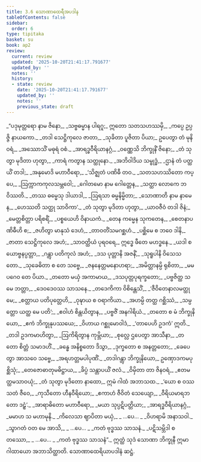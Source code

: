 ```yaml
---
title: 3.6 သောဏာထေရီအပဒါန
tableOfContents: false
sidebar:
  order: 6
type: tipitaka
basket: su
book: ap2
review:
  current: review
  updated: '2025-10-20T21:41:17.791677'
  updated_by: ''
  notes: ''
  history:
  - state: review
    date: '2025-10-20T21:41:17.791677'
    updated_by: ''
    notes: ''
    previous_state: draft
---
```



<DynamicBreadcrumb />


<ReviewStatus review={frontmatter.review} showDetails={true} />

<HypothesisAnnotation frontmatter={frontmatter} />

<Division number="220" book="ap2" e="ch" v="20" p="131">

<Paragraph number="924" type="verses" book="ap2">
_“ပဒုမုတ္တရော နာမ ဇိနော,_  
_သဗ္ဗဓမ္မာန ပါရဂူ;_  
ဣတော သတသဟဿမှိ,_  
_ကပ္ပေ ဥပ္ပဇ္ဇိ နာယကော._  

</Paragraph>

</Division>
<Division number="221" book="ap2" e="ch" v="20" p="160">

<Paragraph number="925" type="verses" book="ap2">
_တဒါ သေဋ္ဌိကုလေ ဇာတာ,_  
_သုခိတာ ပူဇိတာ ပိယာ;_  
ဥပေတွာ တံ မုနိဝရံ,_  
_အဿောသိံ မဓုရံ ဝစံ._  

</Paragraph>

</Division>
<Division number="222" book="ap2" e="ch" v="20" p="161">

<Paragraph number="926" type="verses" book="ap2">
_အာရဒ္ဓဝီရိယာနဂ္ဂံ,_  
_ဝဏ္ဏေသိ ဘိက္ခုနိံ ဇိနော;_  
_တံ သုတွာ မုဒိတာ ဟုတွာ,_  
_ကာရံ ကတွာန သတ္ထုနော._  

</Paragraph>

</Division>
<Division number="223" book="ap2" e="ch" v="20" p="161">

<Paragraph number="927" type="verses" book="ap2">
_အဘိဝါဒိယ သမ္ဗုဒ္ဓံ,_  
_ဌာနံ တံ ပတ္ထယိံ တဒါ;_  
_အနုမောဒိ မဟာဝီရော,_  
_‘သိဇ္ဈတံ ပဏိဓီ တဝ._  

</Paragraph>

</Division>
<Division number="224" book="ap2" e="ch" v="20" p="161">

<Paragraph number="928" type="verses" book="ap2">
_သတသဟဿိတော ကပ္ပေ,_  
_ဩက္ကာကကုလသမ္ဘဝေါ;_  
_ဂေါတမော နာမ ဂေါတ္တေန,_  
_သတ္ထာ လောကေ ဘဝိဿတိ._  

</Paragraph>

</Division>
<Division number="225" book="ap2" e="ch" v="20" p="161">

<Paragraph number="929" type="verses" book="ap2">
_တဿ ဓမ္မေသု ဒါယာဒါ,_  
_ဩရသာ ဓမ္မနိမ္မိတာ;_  
_သောဏာတိ နာမ နာမေန,_  
_ဟေဿတိ သတ္ထု သာဝိကာ’._  

</Paragraph>

</Division>
<Division number="226" book="ap2" e="ch" v="20" p="161">

<Paragraph number="930" type="verses" book="ap2">
_တံ သုတွာ မုဒိတာ ဟုတွာ,_  
_ယာဝဇီဝံ တဒါ ဇိနံ;_  
_မေတ္တစိတ္တာ ပရိစရိံ,_  
_ပစ္စယေဟိ ဝိနာယကံ._  

</Paragraph>

</Division>
<Division number="227" book="ap2" e="ch" v="20" p="161">

<Paragraph number="931" type="verses" book="ap2">
_တေန ကမ္မေန သုကတေန,_  
_စေတနာပဏိဓီဟိ စ;_  
_ဇဟိတွာ မာနုသံ ဒေဟံ,_  
_တာဝတိံသမဂစ္ဆဟံ._  

</Paragraph>

</Division>
<Division number="228" book="ap2" e="ch" v="20" p="161">

<Paragraph number="932" type="verses" book="ap2">
_ပစ္ဆိမေ စ ဘဝေ ဒါနိ,_  
_ဇာတာ သေဋ္ဌိကုလေ အဟံ;_  
_သာဝတ္ထိယံ ပုရဝရေ,_  
ဣဒ္ဓေ ဖီတေ မဟဒ္ဓနေ._  

</Paragraph>

</Division>
<Division number="229" book="ap2" e="ch" v="20" p="161">

<Paragraph number="933" type="verses" book="ap2">
_ယဒါ စ ယောဗ္ဗနပ္ပတ္တာ,_  
_ဂန္တွာ ပတိကုလံ အဟံ;_  
_ဒသ ပုတ္တာနိ အဇနိံ,_  
_သုရူပါနိ ဝိသေသတော._  

</Paragraph>

</Division>
<Division number="230" book="ap2" e="ch" v="20" p="161">

<Paragraph number="934" type="verses" book="ap2">
_သုခေဓိတာ စ တေ သဗ္ဗေ,_  
_ဇနနေတ္တမနောဟရာ;_  
_အမိတ္တာနမ္ပိ ရုစိတာ,_  
_မမ ပဂေဝ တေ ပိယာ._  

</Paragraph>

</Division>
<Division number="231" book="ap2" e="ch" v="20" p="161">

<Paragraph number="935" type="verses" book="ap2">
_တတော မယှံ အကာမာယ,_  
_ဒသပုတ္တပုရက္ခတော;_  
_ပဗ္ဗဇိတ္ထ သ မေ ဘတ္တာ,_  
_ဒေဝဒေဝဿ သာသနေ._  

</Paragraph>

</Division>
<Division number="232" book="ap2" e="ch" v="20" p="161">

<Paragraph number="936" type="verses" book="ap2">
_တဒေကိကာ ဝိစိန္တေသိံ,_  
_‘ဇီဝိတေနာလမတ္ထု မေ;_  
_စတ္တာယ ပတိပုတ္တေဟိ,_  
_ဝုဍ္ဎာယ စ ဝရာကိယာ._  

</Paragraph>

</Division>
<Division number="233" book="ap2" e="ch" v="20" p="161">

<Paragraph number="937" type="verses" book="ap2">
_အဟမ္ပိ တတ္ထ ဂစ္ဆိဿံ,_  
_သမ္ပတ္တော ယတ္ထ မေ ပတိ’;_  
_ဧဝါဟံ စိန္တယိတွာန,_  
_ပဗ္ဗဇိံ အနဂါရိယံ._  

</Paragraph>

</Division>
<Division number="234" book="ap2" e="ch" v="20" p="162">

<Paragraph number="938" type="verses" book="ap2">
_တတော စ မံ ဘိက္ခုနိယော,_  
_ဧကံ ဘိက္ခုနုပဿယေ;_  
_ဝိဟာယ ဂစ္ဆုမောဝါဒံ,_  
_‘တာပေဟိ ဥဒကံ’ ဣတိ._  

</Paragraph>

</Division>
<Division number="235" book="ap2" e="ch" v="20" p="162">

<Paragraph number="939" type="verses" book="ap2">
_တဒါ ဥဒကမာဟိတွာ,_  
_ဩကိရိတွာန ကုမ္ဘိယာ;_  
_စုလ္လေ ဌပေတွာ အာသီနာ,_  
_တတော စိတ္တံ သမာဒဟိံ._  

</Paragraph>

</Division>
<Division number="236" book="ap2" e="ch" v="20" p="162">

<Paragraph number="940" type="verses" book="ap2">
_ခန္ဓေ အနိစ္စတော ဒိသွာ,_  
_ဒုက္ခတော စ အနတ္တတော;_  
_ခေပေတွာ အာသဝေ သဗ္ဗေ,_  
_အရဟတ္တမပါပုဏိံ._  

</Paragraph>

</Division>
<Division number="237" book="ap2" e="ch" v="20" p="162">

<Paragraph number="941" type="verses" book="ap2">
_တဒါဂန္တွာ ဘိက္ခုနိယော,_  
ဥဏှောဒကမပုစ္ဆိသုံ;_  
_တေဇောဓာတုမဓိဋ္ဌာယ,_  
_ခိပ္ပံ သန္တာပယိံ ဇလံ._  

</Paragraph>

</Division>
<Division number="238" book="ap2" e="ch" v="20" p="162">

<Paragraph number="942" type="verses" book="ap2">
_ဝိမှိတာ တာ ဇိနဝရံ,_  
_ဧတမတ္ထမသာဝယုံ;_  
_တံ သုတွာ မုဒိတော နာထော,_  
ဣမံ ဂါထံ အဘာသထ._  

</Paragraph>

</Division>
<Division number="239" book="ap2" e="ch" v="20" p="162">

<Paragraph number="943" type="verses" book="ap2">
_‘ယော စ ဝဿသတံ ဇီဝေ,_  
_ကုသီတော ဟီနဝီရိယော;_  
_ဧကာဟံ ဇီဝိတံ သေယျော,_  
_ဝီရိယမာရဘတော ဒဠှံ’._  

</Paragraph>

</Division>
<Division number="240" book="ap2" e="ch" v="20" p="162">

<Paragraph number="944" type="verses" book="ap2">
_အာရာဓိတော မဟာဝီရော,_  
_မယာ သုပ္ပဋိပတ္တိယာ;_  
_အာရဒ္ဓဝီရိယာနဂ္ဂံ,_  
_မမာဟ သ မဟာမုနိ._  

</Paragraph>

</Division>
<Division number="241" book="ap2" e="ch" v="20" p="162">

<Paragraph number="945" type="verses" book="ap2">
_ကိလေသာ ဈာပိတာ မယှံ,_  
_ …ပေ… _  
_ဝိဟရာမိ အနာသဝါ._  

</Paragraph>

</Division>
<Division number="242" book="ap2" e="ch" v="20" p="162">

<Paragraph number="946" type="verses" book="ap2">
_သွာဂတံ ဝတ မေ အာသိ,_  
_ …ပေ… _  
_ကတံ ဗုဒ္ဓဿ သာသနံ._  

</Paragraph>

</Division>
<Division number="243" book="ap2" e="ch" v="20" p="162">

<Paragraph number="947" type="verses" book="ap2">
_ပဋိသမ္ဘိဒါ စတဿော,_  
_ …ပေ… _  
_ကတံ ဗုဒ္ဓဿ သာသနံ”._  

</Paragraph>

<Paragraph number="948" book="ap2">
ဣတ္ထံ သုဒံ သောဏာ ဘိက္ခုနီ ဣမာ ဂါထာယော အဘာသိတ္ထာတိ.

</Paragraph>
</Division>

<Paragraph number="949" type="center" book="ap2">
သောဏာထေရိယာပဒါနံ ဆဋ္ဌံ.
</Paragraph>